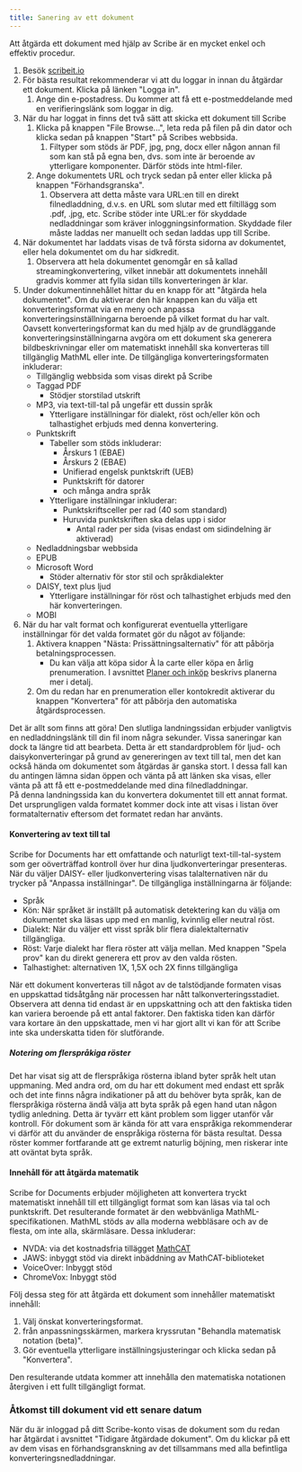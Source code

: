 ```yaml
---
title: Sanering av ett dokument
---
```



Att åtgärda ett dokument med hjälp av Scribe är en mycket enkel och effektiv procedur.
1. Besök [scribeit.io](https://scribeit.io)
1. För bästa resultat rekommenderar vi att du loggar in innan du åtgärdar ett dokument. Klicka på länken "Logga in".
    1. Ange din e-postadress. Du kommer att få ett e-postmeddelande med en verifieringslänk som loggar in dig.
1. När du har loggat in finns det två sätt att skicka ett dokument till Scribe
    1. Klicka på knappen "File Browse...", leta reda på filen på din dator och klicka sedan på knappen "Start" på Scribes webbsida.
        1. Filtyper som stöds är PDF, jpg, png, docx eller någon annan fil som kan stå på egna ben, dvs. som inte är beroende av ytterligare komponenter. Därför stöds inte html-filer.
    1. Ange dokumentets URL och tryck sedan på enter eller klicka på knappen "Förhandsgranska".
        1. Observera att detta måste vara URL:en till en direkt filnedladdning, d.v.s. en URL som slutar med ett filtillägg som .pdf, .jpg, etc. Scribe stöder inte URL:er för skyddade nedladdningar som kräver inloggningsinformation. Skyddade filer måste laddas ner manuellt och sedan laddas upp till Scribe.
1. När dokumentet har laddats visas de två första sidorna av dokumentet, eller hela dokumentet om du har sidkredit.
    1. Observera att hela dokumentet genomgår en så kallad streamingkonvertering, vilket innebär att dokumentets innehåll gradvis kommer att fylla sidan tills konverteringen är klar.
1. Under dokumentinnehållet hittar du en knapp för att "åtgärda hela dokumentet". Om du aktiverar den här knappen kan du välja ett konverteringsformat via en meny och anpassa konverteringsinställningarna beroende på vilket format du har valt. Oavsett konverteringsformat kan du med hjälp av de grundläggande konverteringsinställningarna avgöra om ett dokument ska generera bildbeskrivningar eller om matematiskt innehåll ska konverteras till tillgänglig MathML eller inte. De tillgängliga konverteringsformaten inkluderar:
    * Tillgänglig webbsida som visas direkt på Scribe
    * Taggad PDF
        * Stödjer storstilad utskrift
    * MP3, via text-till-tal på ungefär ett dussin språk
        * Ytterligare inställningar för dialekt, röst och/eller kön och talhastighet erbjuds med denna konvertering.
    * Punktskrift
        * Tabeller som stöds inkluderar:
            * Årskurs 1 (EBAE)
            * Årskurs 2 (EBAE)
            * Unifierad engelsk punktskrift (UEB)
            * Punktskrift för datorer
            * och många andra språk
        * Ytterligare inställningar inkluderar:
            * Punktskriftsceller per rad (40 som standard)
            * Huruvida punktskriften ska delas upp i sidor
                * Antal rader per sida (visas endast om sidindelning är aktiverad)
    * Nedladdningsbar webbsida
    * EPUB
    * Microsoft Word
        * Stöder alternativ för stor stil och språkdialekter
    * DAISY, text plus ljud
        * Ytterligare inställningar för röst och talhastighet erbjuds med den här konverteringen.
    * MOBI
1. När du har valt format och konfigurerat eventuella ytterligare inställningar för det valda formatet gör du något av följande:
    1. Aktivera knappen "Nästa: Prissättningsalternativ" för att påbörja betalningsprocessen.
        * Du kan välja att köpa sidor À la carte eller köpa en årlig prenumeration. I avsnittet [Planer och inköp](../planer) beskrivs planerna mer i detalj.
    1. Om du redan har en prenumeration eller kontokredit aktiverar du knappen "Konvertera" för att påbörja den automatiska åtgärdsprocessen. 

Det är allt som finns att göra! Den slutliga landningssidan erbjuder vanligtvis en nedladdningslänk till din fil inom några sekunder. Vissa saneringar kan dock ta längre tid att bearbeta. Detta är ett standardproblem för ljud- och daisykonverteringar på grund av genereringen av text till tal, men det kan också hända om dokumentet som åtgärdas är ganska stort. I dessa fall kan du antingen lämna sidan öppen och vänta på att länken ska visas, eller vänta på att få ett e-postmeddelande med dina filnedladdningar.  
På denna landningssida kan du konvertera dokumentet till ett annat format. Det ursprungligen valda formatet kommer dock inte att visas i listan över formatalternativ eftersom det formatet redan har använts.

#### Konvertering av text till tal

Scribe for Documents har ett omfattande och naturligt text-till-tal-system som ger oöverträffad kontroll över hur dina ljudkonverteringar presenteras. När du väljer DAISY- eller ljudkonvertering visas talalternativen när du trycker på "Anpassa inställningar".
De tillgängliga inställningarna är följande:
* Språk
* Kön: När språket är inställt på automatisk detektering kan du välja om dokumentet ska läsas upp med en manlig, kvinnlig eller neutral röst.
* Dialekt: När du väljer ett visst språk blir flera dialektalternativ tillgängliga.
* Röst: Varje dialekt har flera röster att välja mellan. Med knappen "Spela prov" kan du direkt generera ett prov av den valda rösten.
* Talhastighet: alternativen 1X, 1,5X och 2X finns tillgängliga

När ett dokument konverteras till något av de talstödjande formaten visas en uppskattad tidsåtgång när processen har nått talkonverteringsstadiet. Observera att denna tid endast är en uppskattning och att den faktiska tiden kan variera beroende på ett antal faktorer. Den faktiska tiden kan därför vara kortare än den uppskattade, men vi har gjort allt vi kan för att Scribe inte ska underskatta tiden för slutförande.

##### Notering om flerspråkiga röster

Det har visat sig att de flerspråkiga rösterna ibland byter språk helt utan uppmaning. Med andra ord, om du har ett dokument med endast ett språk och det inte finns några indikationer på att du behöver byta språk, kan de flerspråkiga rösterna ändå välja att byta språk på egen hand utan någon tydlig anledning. Detta är tyvärr ett känt problem som ligger utanför vår kontroll. För dokument som är kända för att vara enspråkiga rekommenderar vi därför att du använder de enspråkiga rösterna för bästa resultat. Dessa röster kommer fortfarande att ge extremt naturlig böjning, men riskerar inte att oväntat byta språk.

#### Innehåll för att åtgärda matematik

Scribe for Documents erbjuder möjligheten att konvertera tryckt matematiskt innehåll till ett tillgängligt format som kan läsas via tal och punktskrift. Det resulterande formatet är den webbvänliga MathML-specifikationen. MathML stöds av alla moderna webbläsare och av de flesta, om inte alla, skärmläsare. Dessa inkluderar:
* NVDA: via det kostnadsfria tillägget [MathCAT](https://addons.nvda-project.org/addons/MathCAT.en.html)
* JAWS: inbyggt stöd via direkt inbäddning av MathCAT-biblioteket
* VoiceOver: Inbyggt stöd
* ChromeVox: Inbyggt stöd

Följ dessa steg för att åtgärda ett dokument som innehåller matematiskt innehåll:
1. Välj önskat konverteringsformat.
1. från anpassningsskärmen, markera kryssrutan "Behandla matematisk notation (beta)".
1. Gör eventuella ytterligare inställningsjusteringar och klicka sedan på "Konvertera".

Den resulterande utdata kommer att innehålla den matematiska notationen återgiven i ett fullt tillgängligt format.

### Åtkomst till dokument vid ett senare datum

När du är inloggad på ditt Scribe-konto visas de dokument som du redan har åtgärdat i avsnittet "Tidigare åtgärdade dokument". Om du klickar på ett av dem visas en förhandsgranskning av det tillsammans med alla befintliga konverteringsnedladdningar.